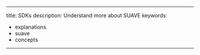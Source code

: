 
---
title: SDKs
description: Understand more about SUAVE
keywords:
  - explanations
  - suave
  - concepts
---
